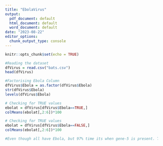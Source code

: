 ---
title: "EbolaVirus"
output:
  pdf_document: default
  html_document: default
  word_document: default
date: "2023-08-22"
editor_options:
  chunk_output_type: console
---

```{r setup, include=FALSE}
knitr::opts_chunk$set(echo = TRUE)
```

```{r}
#Reading the dataset
dfVirus = read.csv("bats.csv")
head(dfVirus)

```


```{r}
#Factorising Ebola Column
dfVirus$Ebola = as.factor(dfVirus$Ebola)
str(dfVirus$Ebola)
levels(dfVirus$Ebola)
```

```{r}
# Checking for TRUE values
ebolat = dfVirus[dfVirus$Ebola==TRUE,]
colMeans(ebolat[,2:6])*100
```

```{r}
# Checking for TRUE values
ebolat = dfVirus[dfVirus$Ebola==FALSE,]
colMeans(ebolat[,2:6])*100
```
```{r}
#Even though all have Ebola, but 97% time its when gene-5 is present. Therefore presence of Gene-5 makes the difference.
```

 



